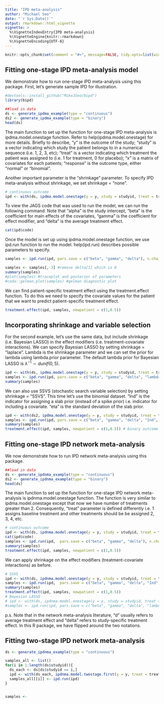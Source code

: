 ```yaml
---
title: "IPD meta-analysis"
author: "Michael Seo"
date: "`r Sys.Date()`"
output: rmarkdown::html_vignette
vignette: >
  %\VignetteIndexEntry{IPD meta-analysis}
  %\VignetteEngine{knitr::rmarkdown}
  %\VignetteEncoding{UTF-8}
---
```


```r
knitr::opts_chunk$set(comment = "#>", message=FALSE, tidy.opts=list(width.cutoff=60), tidy=TRUE, collapse = TRUE, warning = FALSE) 
```

## Fitting one-stage IPD meta-analysis model

We demonstrate how to run one-stage IPD meta-analysis using this package. First, let's generate sample IPD for illustration.

```r
#devtools::install_github("MikeJSeo/bipd")
library(bipd) 

##load in data
ds <- generate_ipdma_example(type = "continuous")
ds2 <- generate_ipdma_example(type = "binary")
head(ds)
```

The main function to set up the function for one-stage IPD meta-analysis is ipdma.model.onestage function. Refer to help(ipdma.model.onestage) for more details. Briefly to describe, "y" is the outcome of the study; "study" is a vector indicating which study the patient belongs to in a numerical sequence (i.e. 1, 2, 3, etc); "treat" is a vector indicating which treatment the patient was assigned to (i.e. 1 for treatment, 0 for placebo); "x" is a matrix of covariates for each patients; "response" is the outcome type, either "normal" or "binomial".

Another important parameter is the "shrinkage" parameter. To specify IPD meta-analysis without shrinkage, we set shrinkage = "none".  

```r
# continuous outcome
ipd <- with(ds, ipdma.model.onestage(y = y, study = studyid, treat = treat, X = cbind(z1, z2), response = "normal", shrinkage = "none"))
```

To view the JAGS code that was used to run the model, we can run the following command. Note that "alpha" is the study intercept, "beta" is the coefficient for main effects of the covariates, "gamma" is the coefficient for effect modifier, and "delta" is the average treatment effect. 

```r
cat(ipd$code)
```

Once the model is set up using ipdma.model.onestage function, we use ipd.run function to run the model. help(ipd.run) describes possible parameters to specify.

```r
samples <- ipd.run(ipd, pars.save = c("beta", "gamma", "delta"), n.chains = 3, n.burnin = 500, n.iter = 5000)

samples <- samples[,-3] #remove delta[1] which is 0
summary(samples)
#plot(samples) #traceplot and posterior of parameters
#coda::gelman.plot(samples) #gelman diagnostic plot
```

We can find patient-specific treatment effect using the treatment.effect function. To do this we need to specify the covariate values for the patient that we want to predict patient-specific treatment effect.

```r
treatment.effect(ipd, samples, newpatient = c(1,0.5))
```

## Incorporating shrinkage and variable selection

For the second example, let's use the same data, but include shrinkage (i.e. Bayesian LASSO) in the effect modifiers (i.e. treatment-covariate interactions). We can specify Bayesian LASSO by setting shrinkage = "laplace". Lambda is the shrinkage parameter and we can set the prior for lambda using lambda.prior parameter. The default lambda prior for Bayesian LASSO is $\lambda^{-1} \sim dunif(0,5)$.

```r
ipd <- with(ds, ipdma.model.onestage(y = y, study = studyid, treat = treat, X = cbind(z1, z2), response = "normal", shrinkage = "laplace"))
samples <- ipd.run(ipd, pars.save = c("beta", "gamma", "delta", "lambda", "tt"), n.chains = 3, n.burnin = 500, n.iter = 5000)
summary(samples)
```

We can also use SSVS (stochastic search variable selection) by setting shrinkage = "SSVS". This time let's use the binomial dataset. "Ind" is the indicator for assigning a slab prior (instead of a spike prior) i.e. indicator for including a covariate. "eta" is the standard deviation of the slab prior.

```r
ipd <- with(ds2, ipdma.model.onestage(y = y, study = studyid, treat = treat, X = cbind(w1, w2), response = "binomial", shrinkage = "SSVS"))
samples <- ipd.run(ipd, pars.save = c("beta", "gamma", "delta", "Ind", "eta"), n.chains = 3, n.burnin = 500, n.iter = 5000)
summary(samples)
treatment.effect(ipd, samples, newpatient = c(1,0.5)) # binary outcome reports odds ratio
```

## Fitting one-stage IPD network meta-analysis

We now demonstrate how to run IPD network meta-analysis using this package.

```r
##load in data
ds <- generate_ipdnma_example(type = "continuous")
ds2 <- generate_ipdnma_example(type = "binary")
head(ds)
```

The main function to set up the function for one-stage IPD network meta-analysis is ipdnma.model.onestage function. The function is very similar to ipdma.model.onestage except that now we have number of treatments greater than 2. Consequently, "treat" parameter is defined differently i.e. 1 assigns baseline treatment and other treatments should be be assigned 2, 3, 4, etc. 

```r
# continuous outcome
ipd <- with(ds, ipdnma.model.onestage(y = y, study = studyid, treat = treat, X = cbind(z1, z2), response = "normal", shrinkage = "none"))
cat(ipd$code)
samples <- ipd.run(ipd,  pars.save = c("beta", "gamma", "delta"), n.chains = 3, n.burnin = 500, n.iter = 5000)
summary(samples)
treatment.effect(ipd, samples, newpatient = c(1,0.5))
```

We can apply shrinkage on the effect modifiers (treatment-covariate interactions) as before.

```r
# SSVS
ipd <- with(ds, ipdnma.model.onestage(y = y, study = studyid, treat = treat, X = cbind(z1, z2), response = "normal", shrinkage = "SSVS"))
samples <- ipd.run(ipd,  pars.save = c("beta", "gamma", "delta", "Ind", "eta"), n.chains = 3, n.burnin = 500, n.iter = 5000)
summary(samples)
treatment.effect(ipd, samples, newpatient = c(1,0.5))
# Bayesian LASSO  
# ipd <- with(ds, ipdnma.model.onestage(y = y, study = studyid, treat = treat, X = cbind(z1, z2), response = "normal", shrinkage = "laplace", lambda.prior = list("dgamma",2,0.1)))
#samples <- ipd.run(ipd, pars.save = c("beta", "gamma", "delta", "lambda", "tt"), n.chains = 3, n.burnin = 500, n.iter = 5000)
```

p.s. Note that in the network meta-analysis literature, "d" usually refers to average treatment effect and "delta" refers to study-specific treatment effect. In this R package, we have flipped around the two notations.

## Fitting two-stage IPD network meta-analysis

```r
ds <- generate_ipdnma_example(type = "continuous")

samples_all <- list()
for(i in 1:length(ds$studyid)){
  ds_each <- ds[ds$studyid == i,] 
  ipd <- with(ds_each, ipdnma.model.twostage.first(y = y, treat = treat, X = cbind(z1, z2), response = "normal", shrinkage = "none"))
  samples_all[[i]] <- ipd.run(ipd)
}


samples <- 
```
